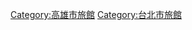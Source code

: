 {{cat main|圓山大飯店}}
{{commons category|Grand Hotel Taipei}}

[[Category:高雄市旅館|Category:高雄市旅館]]
[[Category:台北市旅館|Category:台北市旅館]]